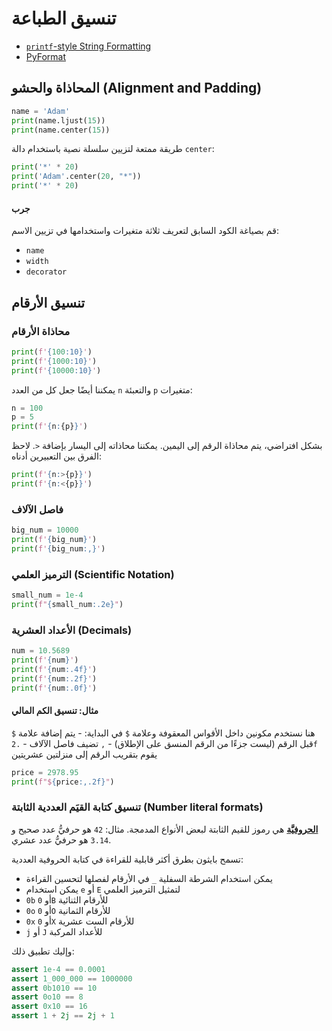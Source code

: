 # تنسيق الطباعة

- [`printf`-style String Formatting](https://docs.python.org/3/library/stdtypes.html#printf-style-string-formatting)
- [PyFormat](https://pyformat.info/)

## المحاذاة والحشو (Alignment and Padding)

```python
name = 'Adam'
print(name.ljust(15)) 
print(name.center(15))
```

طريقة ممتعة لتزيين سلسلة نصية باستخدام دالة `center`:


```python
print('*' * 20)
print('Adam'.center(20, "*"))
print('*' * 20)
```

#### جرب

قم بصياغة الكود السابق لتعريف ثلاثة متغيرات واستخدامها في تزيين الاسم:

- `name`
- `width`
- `decorator`

## تنسيق الأرقام

### محاذاة الأرقام

```python
print(f'{100:10}')
print(f'{1000:10}')
print(f'{10000:10}')
```


يمكننا أيضًا جعل كل من العدد `n` والتعبئة `p` متغيرات:


```python
n = 100
p = 5
print(f'{n:{p}}')
```

بشكل افتراضي، يتم محاذاة الرقم إلى اليمين. يمكننا محاذاته إلى اليسار بإضافة `<`. لاحظ الفرق بين التعبيرين أدناه:

```python
print(f'{n:>{p}}')
print(f'{n:<{p}}')
```

### فاصل الآلاف

```python
big_num = 10000
print(f'{big_num}')
print(f'{big_num:,}')
```

### الترميز العلمي (Scientific Notation)


```python
small_num = 1e-4
print(f"{small_num:.2e}")
```

### الأعداد العشرية (Decimals)

```python
num = 10.5689
print(f'{num}')
print(f'{num:.4f}')
print(f'{num:.2f}')
print(f'{num:.0f}')
```

#### مثال: تنسيق الكم المالي

هنا نستخدم مكونين داخل الأقواس المعقوفة وعلامة `$` في البداية:
- يتم إضافة علامة `$` قبل الرقم (ليست جزءًا من الرقم المنسق على الإطلاق)
- `,` تضيف فاصل الآلاف
- `.2f` يقوم بتقريب الرقم إلى منزلتين عشريتين


```python
price = 2978.95
print(f"${price:,.2f}")
```

### تنسيق كتابة القيَم العددية الثابتة (Number literal formats)

[**الحروفيَّة**](https://docs.python.org/3/reference/lexical_analysis.html#literals) هي رموز للقيم الثابتة لبعض الأنواع المدمجة. مثال: `42` هو حرفيُّ عدد صحيح و `3.14` هو حرفيُّ عدد عشري.

تسمح بايثون بطرق أكثر قابلية للقراءة في كتابة الحروفية العددية:

- يمكن استخدام الشرطة السفلية `_` في الأرقام لفصلها لتحسين القراءة
- يمكن استخدام `e` أو `E` لتمثيل الترميز العلمي
- `0b` أو `0B` للأرقام الثنائية
- `0o` أو `0O` للأرقام الثمانية
- `0x` أو `0X` للأرقام الست عشرية
- `j` أو `J` للأعداد المركبة

وإليك تطبيق ذلك:

```python
assert 1e-4 == 0.0001
assert 1_000_000 == 1000000
assert 0b1010 == 10
assert 0o10 == 8
assert 0x10 == 16
assert 1 + 2j == 2j + 1
```
